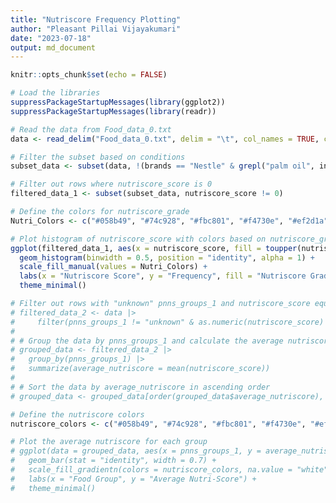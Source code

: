```yaml
---
title: "Nutriscore Frequency Plotting"
author: "Pleasant Pillai Vijayakumari"
date: "2023-07-18"
output: md_document
---
```


```r
knitr::opts_chunk$set(echo = FALSE)
```

```r

# Load the libraries
suppressPackageStartupMessages(library(ggplot2))
suppressPackageStartupMessages(library(readr))

# Read the data from Food_data_0.txt
data <- read_delim("Food_data_0.txt", delim = "\t", col_names = TRUE, col_types = cols(), show_col_types = FALSE)

# Filter the subset based on conditions
subset_data <- subset(data, !(brands == "Nestle" & grepl("palm oil", ingredients_text, ignore.case = TRUE)))

# Filter out rows where nutriscore_score is 0
filtered_data_1 <- subset(subset_data, nutriscore_score != 0)

# Define the colors for nutriscore_grade
Nutri_Colors <- c("#058b49", "#74c928", "#fbc801", "#f4730e", "#ef2d1a")

# Plot histogram of nutriscore_score with colors based on nutriscore_grade
ggplot(filtered_data_1, aes(x = nutriscore_score, fill = toupper(nutriscore_grade))) +
  geom_histogram(binwidth = 0.5, position = "identity", alpha = 1) +
  scale_fill_manual(values = Nutri_Colors) +
  labs(x = "Nutriscore Score", y = "Frequency", fill = "Nutriscore Grade") +
  theme_minimal()

# Filter out rows with "unknown" pnns_groups_1 and nutriscore_score equal to 0
# filtered_data_2 <- data |>
#     filter(pnns_groups_1 != "unknown" & as.numeric(nutriscore_score) != 0)
# 
# # Group the data by pnns_groups_1 and calculate the average nutriscore
# grouped_data <- filtered_data_2 |>
#   group_by(pnns_groups_1) |>
#   summarize(average_nutriscore = mean(nutriscore_score))
# 
# # Sort the data by average_nutriscore in ascending order
# grouped_data <- grouped_data[order(grouped_data$average_nutriscore), ]

# Define the nutriscore colors
nutriscore_colors <- c("#058b49", "#74c928", "#fbc801", "#f4730e", "#ef2d1a")

# Plot the average nutriscore for each group
# ggplot(data = grouped_data, aes(x = pnns_groups_1, y = average_nutriscore, fill = average_nutriscore)) +
#   geom_bar(stat = "identity", width = 0.7) +
#   scale_fill_gradientn(colors = nutriscore_colors, na.value = "white") +
#   labs(x = "Food Group", y = "Average Nutri-Score") +
#   theme_minimal()




```


